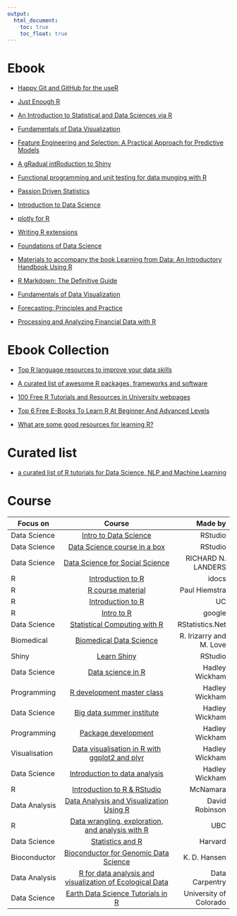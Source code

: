 ```yaml
---
output:
  html_document: 
    toc: true
    toc_float: true
---
```


# Ebook 

* [Happy Git and GitHub for the useR](http://happygitwithr.com/)

* [Just Enough R](https://benwhalley.github.io/just-enough-r/)

* [An Introduction to Statistical and Data Sciences via R](http://moderndive.com/index.html)

* [Fundamentals of Data Visualization](http://serialmentor.com/dataviz/)

* [Feature Engineering and Selection: A Practical Approach for Predictive Models](http://www.feat.engineering/)

* [A gRadual intRoduction to Shiny](https://laderast.github.io/gradual_shiny/)

* [Functional programming and unit testing for data munging with R](https://b-rodrigues.github.io/fput/)

* [Passion Driven Statistics](https://alanarnholt.github.io/PDS-Bookdown2/)

* [Introduction to Data Science](https://rafalab.github.io/dsbook/)

* [plotly for R](https://plotly-book.cpsievert.me/index.html)

* [Writing R extensions](https://colinfay.me/writing-r-extensions/index.html)

* [Foundations of Data Science](http://www.cs.cornell.edu/jeh/book.pdf)

* [Materials to accompany the book Learning from Data: An Introductory Handbook Using R](https://github.com/kjmazidi/Learning_from_Data)

* [R Markdown: The Definitive Guide](https://bookdown.org/yihui/rmarkdown/)

* [Fundamentals of Data Visualization](http://serialmentor.com/dataviz/)

* [Forecasting: Principles and Practice](https://otexts.org/fpp2/)

* [Processing and Analyzing Financial Data with R](https://msperlin.github.io/pafdR/)



# Ebook Collection



* [Top R language resources to improve your data skills](https://www.computerworld.com/article/2497464/business-intelligence/top-r-language-resources-to-improve-your-data-skills.html?nsdr=true&page=2)

* [A curated list of awesome R packages, frameworks and software](https://awesome-r.com/)


* [100 Free R Tutorials and Resources in University webpages](https://pairach.com/2012/02/26/r-tutorials-from-universities-around-the-world/)


* [Top 6 Free E-Books To Learn R At Beginner And Advanced Levels](https://analyticsindiamag.com/top-6-free-e-books-to-learn-r-at-beginner-and-advanced-levels/)

* [What are some good resources for learning R?](https://www.quora.com/What-are-some-good-resources-for-learning-R-1)


# Curated list

* [a curated list of R tutorials for Data Science, NLP and Machine Learning](https://github.com/ujjwalkarn/DataScienceR)

# Course


|   Focus on |      Course      |  Made by |
|---------|:------------------:|---------:|
|Data Science |[Intro to Data Science](https://www2.stat.duke.edu/courses/Spring18/Sta199/) | RStudio|
|Data Science|[Data Science course in a box](https://github.com/rstudio-education/datascience-box)|RStudio|
|Data Science|[Data Science for Social Science](http://datascience.tntlab.org/schedule-materials/)|RICHARD N. LANDERS|
|R|[Introduction to R](https://ramnathv.github.io/pycon2014-r/)|idocs|
|R|[R course material](http://stcorp.nl/R_course/)|Paul Hiemstra|
|R|[Introduction to R](http://uc-r.github.io/introduction)|UC|
|R | [Intro to R](https://www.youtube.com/playlist?list=PLOU2XLYxmsIK9qQfztXeybpHvru-TrqAP)|google|
|Data Science|[Statistical Computing with R](http://rstatistics.net/)|RStatistics.Net|
|Biomedical|[Biomedical Data Science](http://genomicsclass.github.io/book/)|R. Irizarry and M. Love|
|Shiny|[Learn Shiny](https://shiny.rstudio.com/tutorial/)|RStudio|
|Data Science|[Data science in R](http://courses.had.co.nz/12-oscon/)|Hadley Wickham|
|Programming|[R development master class](http://courses.had.co.nz/12-devtools/)|Hadley Wickham|
|Data Science|[Big data summer institute](http://courses.had.co.nz/12-rice-bdsi/)|Hadley Wickham|
|Programming|[Package development](http://courses.had.co.nz/11-csiro/)|Hadley Wickham|
|Visualisation|[Data visualisation in R with ggplot2 and plyr](http://courses.had.co.nz/11-rice/)|Hadley Wickham| 
|Data Science|[Introduction to data analysis](http://had.co.nz/stat405/)|Hadley Wickham|
|R|[Introduction to R & RStudio](https://github.com/AmeliaMN/IntroToR)|McNamara|
|Data Analysis|[Data Analysis and Visualization Using R](http://varianceexplained.org/RData/)|David Robinson|
|R|[Data wrangling, exploration, and analysis with R](http://stat545.com/)|UBC|
|Data Science|[Statistics and R](http://rafalab.github.io/pages/harvardx.html)|Harvard|
|Bioconductor|[Bioconductor for Genomic Data Science](https://kasperdanielhansen.github.io/genbioconductor/)|K. D. Hansen|
|Data Analysis|[R for data analysis and visualization of Ecological Data](https://datacarpentry.org/R-ecology-lesson/index.html#chapters)|Data Carpentry|
|Data Science|[Earth Data Science Tutorials in R](https://www.earthdatascience.org/tutorials/r/)|University of Colorado|

